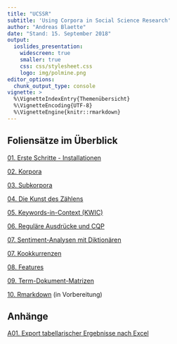 ```yaml
---
title: "UCSSR"
subtitle: 'Using Corpora in Social Science Research'
author: "Andreas Blaette"
date: "Stand: 15. September 2018"
output:
  ioslides_presentation:
    widescreen: true
    smaller: true
    css: css/stylesheet.css
    logo: img/polmine.png
editor_options: 
  chunk_output_type: console
vignette: >
  %\VignetteIndexEntry{Themenübersicht}
  %\VignetteEncoding{UTF-8}
  %\VignetteEngine{knitr::rmarkdown}
---
```



## Foliensätze im Überblick

[01. Erste Schritte - Installationen](getting_started.html)

[02. Korpora](corpora.html)

[03. Subkorpora](subcorpora.html)

[04. Die Kunst des Zählens](counting.html)

[05. Keywords-in-Context (KWIC)](kwic.html)

[06. Reguläre Ausdrücke und CQP](cqp.html)

[07. Sentiment-Analysen mit Diktionären](sentiments.html)

[07. Kookkurrenzen](cooccurrences.html)

[08. Features](features.html)

[09. Term-Dokument-Matrizen](tdm.html)

[10. Rmarkdown](img/under_construction.png) (in Vorbereitung)


## Anhänge

[A01. Export tabellarischer Ergebnisse nach Excel](excel.html)
